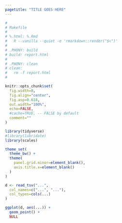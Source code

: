 ```yaml
---
pagetitle: "TITLE GOES HERE"
---
```


```r

#
# Makefile
#
# %.html: %.Rmd
# 	R --vanilla --quiet -e 'rmarkdown::render("$<")'
# 
# .PHONY: build
# build: report.html
# 
# .PHONY: clean
# clean:
# 	rm -f report.html
#

```

```r

knitr::opts_chunk$set(
  fig.width=8,
  fig.align="center",
  fig.asp=0.618,
  out.width="100%",
  echo=FALSE,
  #cache=TRUE, -- FALSE by default
  comment=""
)

library(tidyverse)
#library(lubridate)
library(scales)

theme_set(
  theme_bw() +
  theme(
    panel.grid.minor=element_blank(),
    axis.title.x=element_blank()
  )
)

```

```r

d <- read_tsv("...",
  col_names=c("...", "..."),
  col_types=cols(...)
)

```

```r

ggplot(d, aes(...)) +
  geom_point() +
  NULL

```

